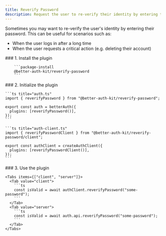 ```yaml
---
title: Reverify Password
description: Request the user to re-verify their identity by entering their password for revalidation.
---
```


Sometimes you may want to re-verify the user's identity by entering their password. This can be useful for scenarios such as:

- When the user logs in after a long time
- When the user requests a critical action (e.g. deleting their account)

<Steps>
  <Step>
        ### 1. Install the plugin

        ```package-install
        @better-auth-kit/reverify-password
        ```
  </Step>

  <Step>
    ### 2. Initialize the plugin

    ```ts title="auth.ts"
    import { reverifyPassword } from "@better-auth-kit/reverify-password";

    export const auth = betterAuth({
      plugins: [reverifyPassword()],
    });
    ```

    ```ts title="auth-client.ts"
    import { reverifyPasswordClient } from "@better-auth-kit/reverify-password/client";

    export const authClient = createAuthClient({
      plugins: [reverifyPasswordClient()],
    });
    ```
  </Step>
  <Step>
    ### 3. Use the plugin

    <Tabs items={["client", "server"]}>
      <Tab value="client">
        ```ts
        const isValid = await authClient.reverifyPassword("some-password");
        ```
      </Tab>
      <Tab value="server">
        ```ts
        const isValid = await auth.api.reverifyPassword("some-password");
        ```
      </Tab>
    </Tabs>
  </Step>
</Steps>
